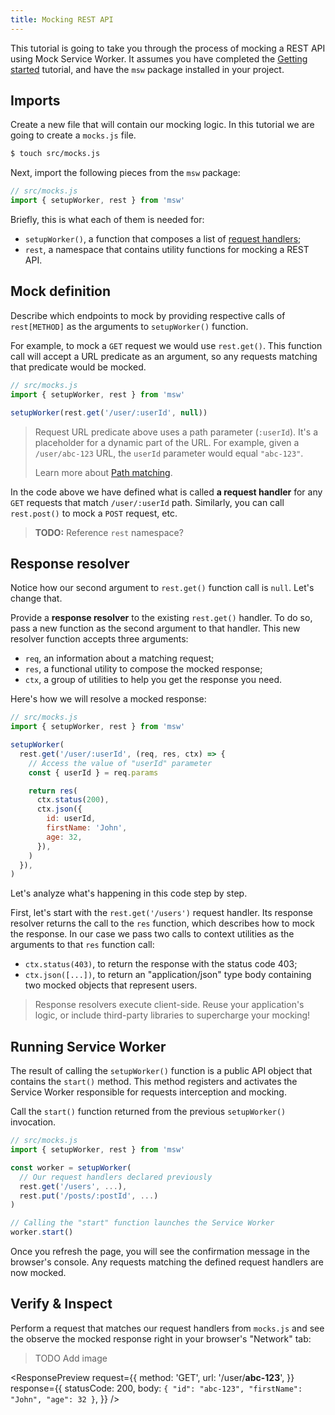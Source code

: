 ```yaml
---
title: Mocking REST API
---
```


This tutorial is going to take you through the process of mocking a REST API using Mock Service Worker. It assumes you have completed the [Getting started](/docs/tutorials/getting-started) tutorial, and have the `msw` package installed in your project.

## Imports

Create a new file that will contain our mocking logic. In this tutorial we are going to create a `mocks.js` file.

```bash
$ touch src/mocks.js
```

Next, import the following pieces from the `msw` package:

```js
// src/mocks.js
import { setupWorker, rest } from 'msw'
```

Briefly, this is what each of them is needed for:

- `setupWorker()`, a function that composes a list of [request handlers](/docs/basics/request-handler);
- `rest`, a namespace that contains utility functions for mocking a REST API.

## Mock definition

Describe which endpoints to mock by providing respective calls of `rest[METHOD]` as the arguments to `setupWorker()` function.

For example, to mock a `GET` request we would use `rest.get()`. This function call will accept a URL predicate as an argument, so any requests matching that predicate would be mocked.

```js showLineNumbers focusedLines=4
// src/mocks.js
import { setupWorker, rest } from 'msw'

setupWorker(rest.get('/user/:userId', null))
```

> Request URL predicate above uses a path parameter (`:userId`). It's a placeholder for a dynamic part of the URL. For example, given a `/user/abc-123` URL, the `userId` parameter would equal `"abc-123"`.
>
> Learn more about [Path matching](/docs/basics/path-matching).

In the code above we have defined what is called **a request handler** for any `GET` requests that match `/user/:userId` path. Similarly, you can call `rest.post()` to mock a `POST` request, etc.

> **TODO:** Reference `rest` namespace?

## Response resolver

Notice how our second argument to `rest.get()` function call is `null`. Let's change that.

Provide a **response resolver** to the existing `rest.get()` handler. To do so, pass a new function as the second argument to that handler. This new resolver function accepts three arguments:

- `req`, an information about a matching request;
- `res`, a functional utility to compose the mocked response;
- `ctx`, a group of utilities to help you get the response you need.

Here's how we will resolve a mocked response:

```js showLineNumbers focusedLines=6-15
// src/mocks.js
import { setupWorker, rest } from 'msw'

setupWorker(
  rest.get('/user/:userId', (req, res, ctx) => {
    // Access the value of "userId" parameter
    const { userId } = req.params

    return res(
      ctx.status(200),
      ctx.json({
        id: userId,
        firstName: 'John',
        age: 32,
      }),
    )
  }),
)
```

Let's analyze what's happening in this code step by step.

First, let's start with the `rest.get('/users')` request handler. Its response resolver returns the call to the `res` function, which describes how to mock the response. In our case we pass two calls to context utilities as the arguments to that `res` function call:

- `ctx.status(403)`, to return the response with the status code 403;
- `ctx.json([...])`, to return an "application/json" type body containing two mocked objects that represent users.

> Response resolvers execute client-side. Reuse your application's logic, or include third-party libraries to supercharge your mocking!

## Running Service Worker

The result of calling the `setupWorker()` function is a public API object that contains the `start()` method. This method registers and activates the Service Worker responsible for requests interception and mocking.

Call the `start()` function returned from the previous `setupWorker()` invocation.

```js showLineNumbers focusedLines=4,11
// src/mocks.js
import { setupWorker, rest } from 'msw'

const worker = setupWorker(
  // Our request handlers declared previously
  rest.get('/users', ...),
  rest.put('/posts/:postId', ...)
)

// Calling the "start" function launches the Service Worker
worker.start()
```

Once you refresh the page, you will see the confirmation message in the browser's console. Any requests matching the defined request handlers are now mocked.

## Verify & Inspect

Perform a request that matches our request handlers from `mocks.js` and see the observe the mocked response right in your browser's "Network" tab:

> TODO Add image

<ResponsePreview
  request={{
    method: 'GET',
    url: '/user/**abc-123**',
  }}
  response={{
    statusCode: 200,
    body: `
{
  "id": "abc-123",
  "firstName": "John",
  "age": 32
}
    `,
  }}
/>
